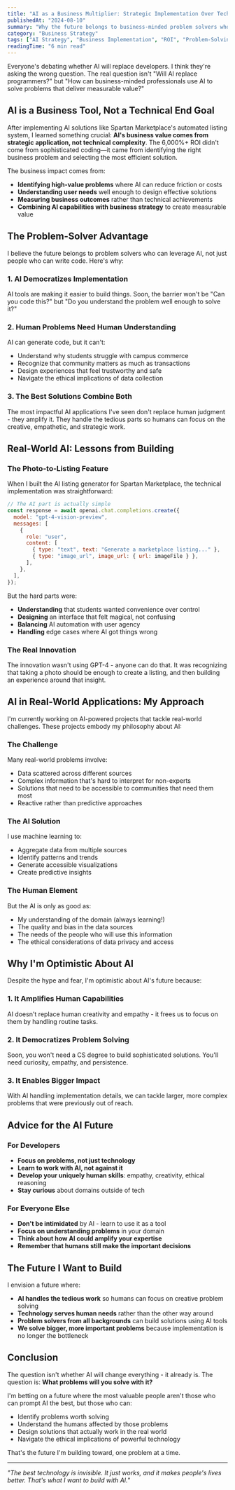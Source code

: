 ```yaml
---
title: "AI as a Business Multiplier: Strategic Implementation Over Technical Complexity"
publishedAt: "2024-08-10"
summary: "Why the future belongs to business-minded problem solvers who can leverage AI strategically to drive measurable outcomes, not just programmers who can write complex code."
category: "Business Strategy"
tags: ["AI Strategy", "Business Implementation", "ROI", "Problem-Solving"]
readingTime: "6 min read"
---
```


Everyone's debating whether AI will replace developers. I think they're asking the wrong question. The real question isn't "Will AI replace programmers?" but "How can business-minded professionals use AI to solve problems that deliver measurable value?"

## AI is a Business Tool, Not a Technical End Goal

After implementing AI solutions like Spartan Marketplace's automated listing system, I learned something crucial: **AI's business value comes from strategic application, not technical complexity**. The 6,000%+ ROI didn't come from sophisticated coding—it came from identifying the right business problem and selecting the most efficient solution.

The business impact comes from:

- **Identifying high-value problems** where AI can reduce friction or costs
- **Understanding user needs** well enough to design effective solutions  
- **Measuring business outcomes** rather than technical achievements
- **Combining AI capabilities with business strategy** to create measurable value

## The Problem-Solver Advantage

I believe the future belongs to problem solvers who can leverage AI, not just people who can write code. Here's why:

### 1. AI Democratizes Implementation

AI tools are making it easier to build things. Soon, the barrier won't be "Can you code this?" but "Do you understand the problem well enough to solve it?"

### 2. Human Problems Need Human Understanding

AI can generate code, but it can't:

- Understand why students struggle with campus commerce
- Recognize that community matters as much as transactions
- Design experiences that feel trustworthy and safe
- Navigate the ethical implications of data collection

### 3. The Best Solutions Combine Both

The most impactful AI applications I've seen don't replace human judgment - they amplify it. They handle the tedious parts so humans can focus on the creative, empathetic, and strategic work.

## Real-World AI: Lessons from Building

### The Photo-to-Listing Feature

When I built the AI listing generator for Spartan Marketplace, the technical implementation was straightforward:

```javascript
// The AI part is actually simple
const response = await openai.chat.completions.create({
  model: "gpt-4-vision-preview",
  messages: [
    {
      role: "user",
      content: [
        { type: "text", text: "Generate a marketplace listing..." },
        { type: "image_url", image_url: { url: imageFile } },
      ],
    },
  ],
});
```

But the hard parts were:

- **Understanding** that students wanted convenience over control
- **Designing** an interface that felt magical, not confusing
- **Balancing** AI automation with user agency
- **Handling** edge cases where AI got things wrong

### The Real Innovation

The innovation wasn't using GPT-4 - anyone can do that. It was recognizing that taking a photo should be enough to create a listing, and then building an experience around that insight.

## AI in Real-World Applications: My Approach

I'm currently working on AI-powered projects that tackle real-world challenges. These projects embody my philosophy about AI:

### The Challenge

Many real-world problems involve:

- Data scattered across different sources
- Complex information that's hard to interpret for non-experts
- Solutions that need to be accessible to communities that need them most
- Reactive rather than predictive approaches

### The AI Solution

I use machine learning to:

- Aggregate data from multiple sources
- Identify patterns and trends
- Generate accessible visualizations
- Create predictive insights

### The Human Element

But the AI is only as good as:

- My understanding of the domain (always learning!)
- The quality and bias in the data sources
- The needs of the people who will use this information
- The ethical considerations of data privacy and access

## Why I'm Optimistic About AI

Despite the hype and fear, I'm optimistic about AI's future because:

### 1. It Amplifies Human Capabilities

AI doesn't replace human creativity and empathy - it frees us to focus on them by handling routine tasks.

### 2. It Democratizes Problem Solving

Soon, you won't need a CS degree to build sophisticated solutions. You'll need curiosity, empathy, and persistence.

### 3. It Enables Bigger Impact

With AI handling implementation details, we can tackle larger, more complex problems that were previously out of reach.

## Advice for the AI Future

### For Developers

- **Focus on problems, not just technology**
- **Learn to work with AI, not against it**
- **Develop your uniquely human skills**: empathy, creativity, ethical reasoning
- **Stay curious** about domains outside of tech

### For Everyone Else

- **Don't be intimidated** by AI - learn to use it as a tool
- **Focus on understanding problems** in your domain
- **Think about how AI could amplify your expertise**
- **Remember that humans still make the important decisions**

## The Future I Want to Build

I envision a future where:

- **AI handles the tedious work** so humans can focus on creative problem solving
- **Technology serves human needs** rather than the other way around
- **Problem solvers from all backgrounds** can build solutions using AI tools
- **We solve bigger, more important problems** because implementation is no longer the bottleneck

## Conclusion

The question isn't whether AI will change everything - it already is. The question is: **What problems will you solve with it?**

I'm betting on a future where the most valuable people aren't those who can prompt AI the best, but those who can:

- Identify problems worth solving
- Understand the humans affected by those problems
- Design solutions that actually work in the real world
- Navigate the ethical implications of powerful technology

That's the future I'm building toward, one problem at a time.

---

_"The best technology is invisible. It just works, and it makes people's lives better. That's what I want to build with AI."_

